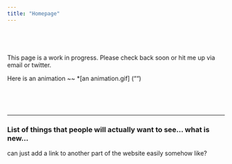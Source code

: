 ```yaml
---
title: "Homepage"
---
```

<br>


# 

This page is a work in progress. Please check back soon or hit me up via email or twitter.

Here is an animation ~~
*[an animation.gif] ("")


<br>

<br>

***
### List of things that people will actually want to see... what is new...

can just add a link to another part of the website easily somehow like?

